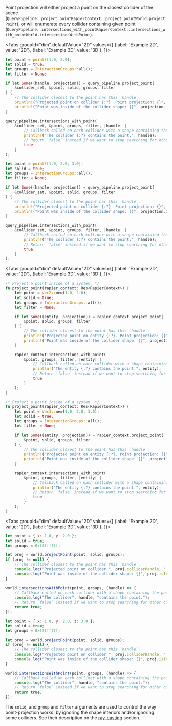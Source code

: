 

Point projection will either project a point on the closest collider of the scene (<rapier>`QueryPipeline::project_point`</rapier><bevy>`RapierContext::project_point`</bevy><js>`World.projectPoint`</js>),
or will enumerate every collider containing given point (<rapier>`QueryPipeline::intersections_with_point`</rapier><bevy>`RapierContext::intersections_with_point`</bevy><js>`World.intersectionsWithPoint`</js>).

<rapier>

<Tabs
    groupId="dim"
    defaultValue="2D"
    values={[
        {label: 'Example 2D', value: '2D'},
        {label: 'Example 3D', value: '3D'},
    ]}>
<TabItem value="2D">

```rust
let point = point![1.0, 2.0];
let solid = true;
let groups = InteractionGroups::all();
let filter = None;

if let Some((handle, projection)) = query_pipeline.project_point(
    &collider_set, &point, solid, groups, filter
) {
    // The collider closest to the point has this `handle`.
    println!("Projected point on collider {:?}. Point projection: {}", handle, projection.point);
    println!("Point was inside of the collider shape: {}", projection.is_inside);
}

query_pipeline.intersections_with_point(
    &collider_set, &point, groups, filter, |handle| {
        // Callback called on each collider with a shape containing the point.
        println!("The collider {:?} contains the point.", handle);
        // Return `false` instead if we want to stop searching for other colliders containing this point.
        true
    }
);
```

</TabItem>
<TabItem value="3D">

```rust
let point = point![1.0, 2.0, 3.0];
let solid = true;
let groups = InteractionGroups::all();
let filter = None;

if let Some((handle, projection)) = query_pipeline.project_point(
    &collider_set, &point, solid, groups, filter
) {
    // The collider closest to the point has this `handle`.
    println!("Projected point on collider {:?}. Point projection: {}", handle, projection.point);
    println!("Point was inside of the collider shape: {}", projection.is_inside);
}

query_pipeline.intersections_with_point(
    &collider_set, &point, groups, filter, |handle| {
        // Callback called on each collider with a shape containing the point.
        println!("The collider {:?} contains the point.", handle);
        // Return `false` instead if we want to stop searching for other colliders containing this point.
        true
    }
);
```

</TabItem>
</Tabs>

</rapier>
<bevy>

<Tabs
groupId="dim"
defaultValue="2D"
values={[
{label: 'Example 2D', value: '2D'},
{label: 'Example 3D', value: '3D'},
]}>
<TabItem value="2D">

```rust
/* Project a point inside of a system. */
fn project_point(rapier_context: Res<RapierContext>) {
    let point = Vec2::new(1.0, 2.0);
    let solid = true;
    let groups = InteractionGroups::all();
    let filter = None;

    if let Some((entity, projection)) = rapier_context.project_point(
        &point, solid, groups, filter
    ) {
        // The collider closest to the point has this `handle`.
        println!("Projected point on entity {:?}. Point projection: {}", entity, projection.point);
        println!("Point was inside of the collider shape: {}", projection.is_inside);
    }

    rapier_context.intersections_with_point(
        &point, groups, filter, |entity| {
            // Callback called on each collider with a shape containing the point.
            println!("The entity {:?} contains the point.", entity);
            // Return `false` instead if we want to stop searching for other colliders containing this point.
            true
        }
    );
}
```

</TabItem>
<TabItem value="3D">

```rust
/* Project a point inside of a system. */
fn project_point(rapier_context: Res<RapierContext>) {
    let point = Vec3::new(1.0, 2.0, 3.0);
    let solid = true;
    let groups = InteractionGroups::all();
    let filter = None;

    if let Some((entity, projection)) = rapier_context.project_point(
        &point, solid, groups, filter
    ) {
        // The collider closest to the point has this `handle`.
        println!("Projected point on entity {:?}. Point projection: {}", entity, projection.point);
        println!("Point was inside of the collider shape: {}", projection.is_inside);
    }

    rapier_context.intersections_with_point(
        &point, groups, filter, |entity| {
            // Callback called on each collider with a shape containing the point.
            println!("The entity {:?} contains the point.", entity);
            // Return `false` instead if we want to stop searching for other colliders containing this point.
            true
        }
    );
}
```

</TabItem>
</Tabs>

</bevy>
<js>

<Tabs
groupId="dim"
defaultValue="2D"
values={[
{label: 'Example 2D', value: '2D'},
{label: 'Example 3D', value: '3D'},
]}>
<TabItem value="2D">

```js
let point = { x: 1.0, y: 2.0 };
let solid = true;
let groups = 0xffffffff;

let proj = world.projectPoint(point, solid, groups);
if (proj != null) {
    // The collider closest to the point has this `handle`.
    console.log("Projected point on collider ", proj.colliderHandle, ". Point projection: ", proj.point);
    console.log("Point was inside of the collider shape: {}", proj.isInside);
}

world.intersectionsWithPoint(point, groups, (handle) => {
    // Callback called on each collider with a shape containing the point.
    console.log("The collider", handle, "contains the point.");
    // Return `false` instead if we want to stop searching for other colliders containing this point.
    return true;
});
```

</TabItem>
<TabItem value="3D">

```js
let point = { x: 1.0, y: 2.0, z: 3.0 };
let solid = true;
let groups = 0xffffffff;

let proj = world.projectPoint(point, solid, groups);
if (proj != null) {
    // The collider closest to the point has this `handle`.
    console.log("Projected point on collider ", proj.colliderHandle, ". Point projection: ", proj.point);
    console.log("Point was inside of the collider shape: {}", proj.isInside);
}

world.intersectionsWithPoint(point, groups, (handle) => {
    // Callback called on each collider with a shape containing the point.
    console.log("The collider", handle, "contains the point.");
    // Return `false` instead if we want to stop searching for other colliders containing this point.
    return true;
});
```

</TabItem>
</Tabs>

</js>

The `solid`, <js>and</js> `group` <notjs>and `filter`</notjs> arguments are used to control the way point-projection
works: by ignoring the shape interiors and/or ignoring some colliders. See their description on the
[ray-casting](#ray-casting) section.
